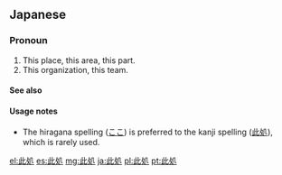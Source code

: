==Japanese==
{{ja-kanjitab}}

===Pronoun===
{{ja-pos|pronoun|ここ}}
# This place, this area, this part.
# This organization, this team.

====See also====
{{Japanese demonstratives}}

====Usage notes====
* The hiragana spelling ([[ここ]]) is preferred to the kanji spelling ([[此処]]), which is rarely used.

[[el:此処]]
[[es:此処]]
[[mg:此処]]
[[ja:此処]]
[[pl:此処]]
[[pt:此処]]